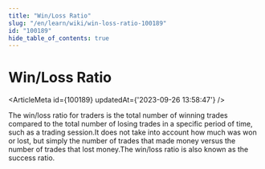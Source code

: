 ```yaml
---
title: "Win/Loss Ratio"
slug: "/en/learn/wiki/win-loss-ratio-100189"
id: "100189"
hide_table_of_contents: true
---
```



# Win/Loss Ratio

<ArticleMeta id={100189} updatedAt={'2023-09-26 13:58:47'} />
<div className='border-solid border-b border-t-0 my-4 border-[var(--ifm-color-gray-300)]' />

The win/loss ratio for traders is the total number of winning trades compared to the total number of losing trades in a specific period of time, such as a trading session.It does not take into account how much was won or lost, but simply the number of trades that made money versus the number of trades that lost money.The win/loss ratio is also known as the success ratio.
